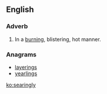 ==English==

===Adverb===
{{en-adv}}

# In a [[burning]], blistering, hot manner.

===Anagrams===
* [[layerings#English|layerings]]
* [[yearlings#English|yearlings]]

[[ko:searingly]]
